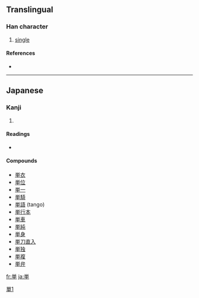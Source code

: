 {{see|單}}
==Translingual==

===Han character===
{{Han char|rn=24|rad=十|as=07|sn=9|four=|canj=火田十 (FWJ)}}

# [[single]]

====References====
* {{Han ref|kx=0157.051|dkj=02752|dj=0360.020|hdz=10047.031|uh=5358|ud=21336}}

----

==Japanese==

===Kanji===
{{ja-kanji|grade=4|rs=十07}}

# {{defn|Japanese}}

====Readings====
* {{ja-readings|on=[[たん]] (tan)|kun=[[ひとえ]] (hitoe)}}

====Compounds====
* [[単衣]]
* [[単位]]
* [[単一]]
* [[単騎]]
* [[単語]] (tango)
* [[単行本]]
* [[単車]]
* [[単純]]
* [[単身]]
* [[単刀直入]]
* [[単独]]
* [[単複]]
* [[単弁]]

[[Category:CJKV characters simplified differently in Japan and China|單1]]

[[fr:単]]
[[ja:単]]